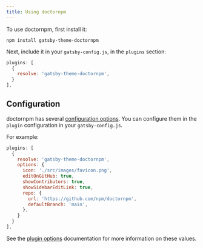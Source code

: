```yaml
---
title: Using doctornpm
---
```


To use doctornpm, first install it:

```
npm install gatsby-theme-doctornpm
```

Next, include it in your `gatsby-config.js`, in the `plugins` section:

```javascript
plugins: [
  {
    resolve: 'gatsby-theme-doctornpm',
  }
],
```

## Configuration

doctornpm has several [configuration options](/configuration).
You can configure them in the `plugin` configuration in your
`gatsby-config.js`.

For example:

```javascript
plugins: [
  {
    resolve: 'gatsby-theme-doctornpm',
    options: {
      icon: './src/images/favicon.png',
      editOnGitHub: true,
      showContributors: true,
      showSidebarEditLink: true,
      repo: {
        url: 'https://github.com/npm/doctornpm',
        defaultBranch: 'main',
      },
    }
  }
],
```

See the [plugin options](/configuration/plugin) documentation for more 
information on these values.
